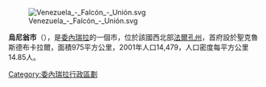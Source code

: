 [[Image:Venezuela_-_Falcón_-_Unión.svg|right]]

'''烏尼翁市'''（{{lang-es|Municipio Unión}}），是[[委內瑞拉|委內瑞拉]]的一個市，位於該國西北部[[法爾孔州|法爾孔州]]，首府設於聖克魯斯德布卡拉爾，面積975平方公里，2001年人口14,479，人口密度每平方公里14.85人。

{{Venezuela-geo-stub}}
[[Category:委內瑞拉行政區劃|Category:委內瑞拉行政區劃]]
